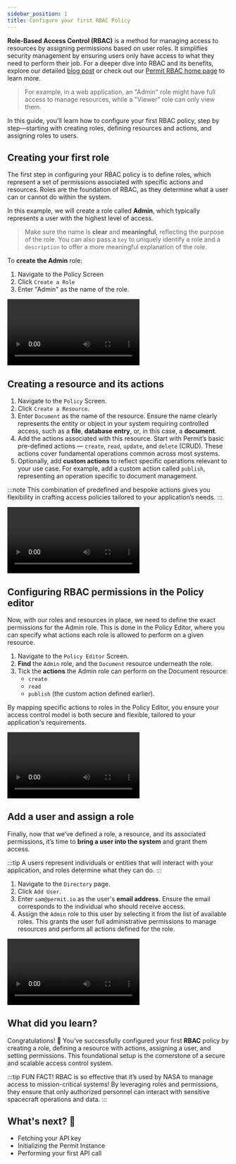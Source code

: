 ```yaml
---
sidebar_position: 1
title: Configure your first RBAC Policy
---
```


**Role-Based Access Control (RBAC)** is a method for managing access to resources by assigning permissions based on user
roles. It simplifies security management by ensuring users only have access to what they need to perform their job. For a
deeper dive into RBAC and its benefits, explore our detailed [blog post](https://www.permit.io/blog/what-is-rbac) or check out our
[Permit RBAC home page](https://www.permit.io/rbac) to learn more.



> For example, in a web application, an "Admin" role might have full access to manage resources, while a "Viewer" role can
> only view them.

In this guide, you'll learn how to configure your first RBAC policy, step by step—starting with creating roles, defining
resources and actions, and assigning roles to users.

<TimelineWrapper>
<TimelineStep>

## Creating your first role

The first step in configuring your RBAC policy is to define roles, which represent a set of permissions associated with
specific actions and resources. Roles are the foundation of RBAC, as they determine what a user can or cannot do within
the system.

In this example, we will create a role called **Admin**, which typically represents a user with the highest level of access.

> Make sure the name is **clear** and **meaningful**, reflecting the purpose of the role.
> You can also pass a `key` to uniquely identify a role and a `description` to offer a more meaningful explanation of the role.

To **create the Admin** role:

1. Navigate to the Policy Screen
2. Click `Create a Role`
3. Enter "Admin" as the name of the role.

<Video src={createRole} controls />

</TimelineStep>

<TimelineStep>

## Creating a resource and its actions

1. Navigate to the `Policy` Screen.
2. Click `Create a Resource`.
3. Enter `Document` as the name of the resource. Ensure the name clearly represents the entity or object in your system requiring
   controlled access, such as a **file**, **database entry**, or, in this case, a **document**.
4. Add the actions associated with this resource. Start with Permit’s basic pre-defined actions — `create`, `read`, `update`, and `delete`
   (CRUD). These actions cover fundamental operations common across most systems.
5. Optionally, add **custom actions** to reflect specific operations relevant to your use case. For example, add a custom action called
   `publish`, representing an operation specific to document management.

:::note
This combination of predefined and bespoke actions gives you flexibility in crafting access policies tailored to
your application’s needs.
:::

<Video src={createResource} controls />

</TimelineStep>

<TimelineStep>

## Configuring RBAC permissions in the Policy editor

Now, with our roles and resources in place, we need to define the exact permissions for the Admin role.
This is done in the Policy Editor, where you can specify what actions each role is allowed to perform on a given resource.

1. Navigate to the `Policy Editor` Screen.
2. **Find** the `Admin` role, and the `Document` resource underneath the role.
3. Tick the **actions** the Admin role can perform on the Document resource:
   - `create`
   - `read`
   - `publish` (the custom action defined earlier).

By mapping specific actions to roles in the Policy Editor, you ensure your access control model is both secure and flexible, tailored
to your application's requirements.

<Video src={checkPolicies} controls />

</TimelineStep>

<TimelineStep>

## Add a user and assign a role

Finally, now that we’ve defined a role, a resource, and its associated permissions, it’s time to **bring a user into the system** and
grant them access.

:::tip
A users represent individuals or entities that will interact with your application, and roles determine
what they can do.
:::

1. Navigate to the `Directory` page.
2. Click `Add User`.
3. Enter `sam@permit.io` as the user's **email address**. Ensure the email corresponds to the individual who should receive access.
4. Assign the `Admin` role to this user by selecting it from the list of available roles. This grants the user full administrative
   permissions to manage resources and perform all actions defined for the role.

<Video src={createUser} controls />

<br />
<br />

Once this step is complete, your RBAC setup is ready, and the Admin role will have all the necessary permissions to
manage the Document resource effectively.

</TimelineStep>

</TimelineWrapper>

## What did you learn?

Congratulations! 🎉 You’ve successfully configured your first **RBAC** policy by creating a role, defining a resource with
actions, assigning a user, and setting permissions. This foundational setup is the cornerstone of a secure and scalable
access control system.

:::tip FUN FACT!
RBAC is so effective that it’s used by NASA to manage access to mission-critical systems! By leveraging roles and
permissions, they ensure that only authorized personnel can interact with sensitive spacecraft operations and data.
:::

<WhatsNext progress={20} customText="Congratulations! A great start!">
  <h2>What's next? 🎉</h2>
  <ul>
    <li>Fetching your API key</li>
    <li>Initializing the Permit Instance</li>
    <li>Performing your first API call</li>
  </ul>
</WhatsNext>
